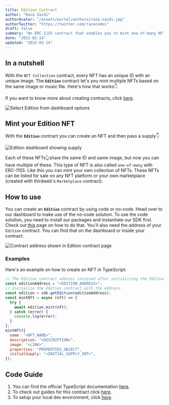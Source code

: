 ```yaml
---
title: Edition Contract
author: "Raza Zaidi"
authorAvatar: "/assets/portal/authors/raza-zaidi.jpg"
authorTwitter: "https://twitter.com/razacodes"
draft: false
summary: "An ERC-1155 contract that enables you to mint one-of-many NFTs"
date: "2022-02-14"
updated: "2022-03-14"
---
```


## In a nutshell

With the `NFT Collection` contract, every NFT has an unique ID with an unique image. The **`Edition`** contract let's you mint multiple NFTs based on the same image or music file. Here's how that works👇

If you want to know more about creating contracts, click [here](/contracts).

![Select Edition from dashboard options](/assets/portal/contracts/edition/select-edition-from-dashboard.png)

## Mint your Edition NFT

With the **`Edition`** contract you can create an NFT and then pass a supply👇

![Edition dashboard showing supply](/assets/portal/contracts/edition/edition-with-minted-nfts.png)

Each of these NFTs👆share the same ID and same image, but now you can have multiple of these. This type of NFT is also called `one-of-many` with ERC-1155. Like this you can mint your own collection of NFTs. These NFTs can be listed for sale on any NFT platform or your own marketplace (created with thirdweb's `Marketplace` contract).

## How to use

You can create an **`Edition`** contract by using code or no-code. Head over to our dashboard to make use of the no-code solution. To use the code solution, you need to install our packages and instantiate our SDK first. Check out [this](/learn-thirdweb/connect-to-blockchain) page on how to do that. You'll also need the address of your `Edition` contract. You can find that on the dashboard or inside your contract.

![Contract address shown in Edition contract page](/assets/portal/contracts/edition/edition-contract-address.png)

### Examples

Here's an example on how to create an NFT in TypeScript:

```jsx
// The Edition contract address received after initializing the Edition contract on the dashboard.
const editionAddress = "<EDITION_ADDRESS>";
// Initialize the Edition contract with the address.
const edition = sdk.getEdition(editionAddress);
const mintNft = async (nft) => {
  try {
    await edition.mint(nft);
  } catch (error) {
    console.log(error);
  }
};
mintNft({
  name: "<NFT_NAME>",
  description: "<DESCRIPTION>",
  image: "<LINK>",
  properties: "PROPERTIES_OBJECT",
  initialSupply: "<INITIAL_SUPPLY_INT>",
});
```

## Code Guide

1. You can find the official TypeScript documentation [here](https://docs.thirdweb.com/typescript/sdk.edition).
2. To check out guides for this contract click [here](/guides/edition).
3. To setup your local dev environment, click [here](/guides/sdk-guide).

<MdxNavigation>
  <MdxNavigationItem
    href="/contracts/nft-collection"
    title="NFT Collection"
  />
  <MdxNavigationItem href="/contracts/nft-drop" title="NFT Drop" next />
</MdxNavigation>
